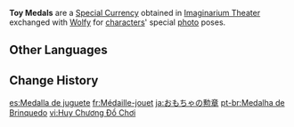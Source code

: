 {{Item Infobox
|id           = 000206
|image        = Item Toy Medal.png
|type         = Special Currencies
|group        = Currencies
|quality      = 4
|description  = A shiny medal. It is a toy, yes, but it nonetheless represents the acknowledgment of the audience.<br>Use it in the "[[Imaginarium Theater]]" to obtain "[[Thespian Trick]]s" from [[Wolfy]].
|source1      = [[Imaginarium Theater]]
}}
'''Toy Medals''' are a [[Special Currency]] obtained in [[Imaginarium Theater]] exchanged with [[Wolfy]] for [[character]]s' special [[Photo Mode|photo]] poses.

==Other Languages==
{{Other Languages
|en       = Toy Medal
|zhs      = 玩具勋章
|zhs_rm   = 
|zht      = 玩具勳章
|zht_rm   = 
|zh_tl    = 
|ja       = おもちゃの勲章
|ja_rm    = Omocha no Kunshou
|ja_tl    = Toy Medal
|ko       = 장난감 메달
|ko_rm    = 
|ko_tl    = 
|es       = Medalla de juguete
|es_tl    = Toy Medal
|fr       = Médaille-jouet
|fr_tl    = Toy Medal
|ru       = Игрушечные медали
|ru_tl    = Toy Medals
|th       = เหรียญของเล่น
|th_rm    = 
|th_tl    = 
|vi       = Huy Chương Đồ Chơi
|vi_tl    = 
|de       = Spielzeugmedaille
|de_tl    = Toy Medal
|id       = Toy Medal
|pt       = Medalha de Brinquedo
|pt_tl    = 
|tr       = Oyuncak Madalya
|tr_tl    = 
|it       = Medaglia giocattolo
|it_tl    = 
}}

==Change History==
{{Change History|4.7}}

[[es:Medalla de juguete]]
[[fr:Médaille-jouet]]
[[ja:おもちゃの勲章]]
[[pt-br:Medalha de Brinquedo]]
[[vi:Huy Chương Đồ Chơi]]